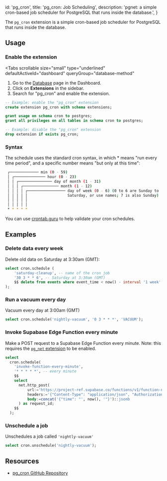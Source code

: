 
  id: 'pg_cron',
  title: 'pg_cron: Job Scheduling',
  description:
    'pgnet: a simple cron-based job scheduler for PostgreSQL that runs inside the database.',
}

The `pg_cron` extension is a simple cron-based job scheduler for PostgreSQL that runs inside the database.

## Usage

### Enable the extension

<Tabs
  scrollable
  size="small"
  type="underlined"
  defaultActiveId="dashboard"
  queryGroup="database-method"
>
<TabPanel id="dashboard" label="Dashboard">

1. Go to the [Database](https://supabase.com/dashboard/project/_/database/tables) page in the Dashboard.
2. Click on **Extensions** in the sidebar.
3. Search for "pg_cron" and enable the extension.

</TabPanel>
<TabPanel id="sql" label="SQL">

```sql
-- Example: enable the "pg_cron" extension
create extension pg_cron with schema extensions;

grant usage on schema cron to postgres;
grant all privileges on all tables in schema cron to postgres;

-- Example: disable the "pg_cron" extension
drop extension if exists pg_cron;
```

</TabPanel>
</Tabs>

### Syntax

The schedule uses the standard cron syntax, in which \* means "run every time period", and a specific number means "but only at this time":

```bash
 ┌───────────── min (0 - 59)
 │ ┌────────────── hour (0 - 23)
 │ │ ┌─────────────── day of month (1 - 31)
 │ │ │ ┌──────────────── month (1 - 12)
 │ │ │ │ ┌───────────────── day of week (0 - 6) (0 to 6 are Sunday to
 │ │ │ │ │                  Saturday, or use names; 7 is also Sunday)
 │ │ │ │ │
 │ │ │ │ │
 * * * * *
```

You can use [crontab.guru](https://crontab.guru/) to help validate your cron schedules.

## Examples

### Delete data every week

Delete old data on Saturday at 3:30am (GMT):

```sql
select cron.schedule (
    'saturday-cleanup', -- name of the cron job
    '30 3 * * 6', -- Saturday at 3:30am (GMT)
    $$ delete from events where event_time < now() - interval '1 week' $$
);
```

### Run a vacuum every day

Vacuum every day at 3:00am (GMT)

```sql
select cron.schedule('nightly-vacuum', '0 3 * * *', 'VACUUM');
```

### Invoke Supabase Edge Function every minute

Make a POST request to a Supabase Edge Function every minute. Note: this requires the [`pg_net` extension](/docs/guides/database/extensions/pgnet) to be enabled.

```sql
select
  cron.schedule(
    'invoke-function-every-minute',
    '* * * * *', -- every minute
    $$
    select
      net.http_post(
          url:='https://project-ref.supabase.co/functions/v1/function-name',
          headers:='{"Content-Type": "application/json", "Authorization": "Bearer YOUR_ANON_KEY"}'::jsonb,
          body:=concat('{"time": "', now(), '"}')::jsonb
      ) as request_id;
    $$
  );
```

### Unschedule a job

Unschedules a job called `'nightly-vacuum'`

```sql
select cron.unschedule('nightly-vacuum');
```

## Resources

- [pg_cron GitHub Repository](https://github.com/citusdata/pg_cron)


